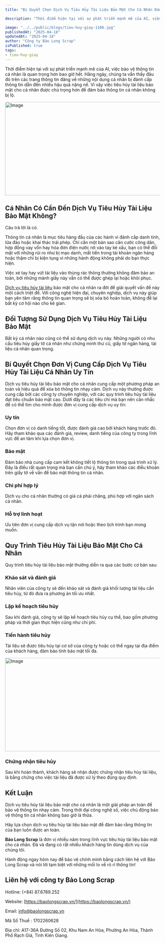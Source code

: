 ```yaml
---
title: "Bí Quyết Chọn Dịch Vụ Tiêu Hủy Tài Liệu Bảo Mật Cho Cá Nhân Đáng Tin Cậy"

description: "Thời điểm hiện tại với sự phát triển mạnh mẽ của AI, việc bảo vệ thông tin cá nhân là quan trọng hơn bao giờ hết. Hằng ngày, chúng ta vẫn thấy đâu đó trên các trang thông tin đăng về những nội dung cá nhân bị đánh cắp thông tin dẫn đến nhiều hậu quả nặng nề. Vì vậy việc tiêu hủy tài liệu bảo mật cho cá nhân được chú trọng hơn để đảm bảo thông tin cá nhân không bị lộ."

image: "../../public/blogs/tieu-huy-giay-1106.jpg"
publishedAt: "2025-04-18"
updatedAt: "2025-04-18"
author: "Công ty Bảo Long Scrap"
isPublished: true
tags:
- tieu-huy-giay
---
```

Thời điểm hiện tại với sự phát triển mạnh mẽ của AI, việc bảo vệ thông tin cá nhân là quan trọng hơn bao giờ hết. Hằng ngày, chúng ta vẫn thấy đâu đó trên các trang thông tin đăng về những nội dung cá nhân bị đánh cắp thông tin dẫn đến nhiều hậu quả nặng nề. Vì vậy việc tiêu hủy tài liệu bảo mật cho cá nhân được chú trọng hơn để đảm bảo thông tin cá nhân không bị lộ.

<Image 
  src="/blogs/tieu-huy-giay-1106.jpg" 
  width="800"
  height="304"
  alt="Image"
  sizes="100vw"
/>

## Cá Nhân Có Cần Đến Dịch Vụ Tiêu Hủy Tài Liệu Bảo Mật Không?

Câu trả lời là có.

Thông tin cá nhân là mục tiêu hàng đầu của các hành vi đánh cắp danh tính, lừa đảo hoặc khai thác trái phép. Chỉ cần một bản sao căn cước công dân, hợp đồng vay vốn hay hóa đơn điện nước rơi vào tay kẻ xấu, bạn có thể đối mặt với những rủi ro như bị mạo danh, mất tiền trong tài khoản ngân hàng hoặc thậm chí bị kiện tụng vì những hành động không phải do bạn thực hiện.

Việc xé tay hay vứt tài liệu vào thùng rác thông thường không đảm bảo an toàn, bởi những mảnh giấy này vẫn có thể được ghép lại hoặc khôi phục.

[Dịch vụ tiêu hủy tài liệu](https://baolongscrap.vn/blogs/dich-vu-tieu-huy-tai-lieu-chuyen-nghiep-tai-kien-giang-bao-long-scrap) bảo mật cho cá nhân ra đời để giải quyết vấn đề này một cách triệt để. Với công nghệ hiện đại, chuyên nghiệp, dịch vụ này giúp bạn yên tâm rằng thông tin quan trọng sẽ bị xóa bỏ hoàn toàn, không để lại bất kỳ cơ hội nào cho kẻ gian.

## Đối Tượng Sử Dụng Dịch Vụ Tiêu Hủy Tài Liệu Bảo Mật

Bất kỳ cá nhân nào cũng có thể sử dụng dịch vụ này. Những người có nhu cầu tiêu hủy giấy tờ cá nhân như chứng minh thư cũ, giấy tờ ngân hàng, tài liệu cá nhân quan trọng.

## Bí Quyết Chọn Đơn Vị Cung Cấp Dịch Vụ Tiêu Hủy Tài Liệu Cá Nhân Uy Tín

Dịch vụ tiêu hủy tài liệu bảo mật cho cá nhân cung cấp một phương pháp an toàn và hiệu quả để xóa bỏ thông tin nhạy cảm. Dịch vụ này thường được cung cấp bởi các công ty chuyên nghiệp, với các quy trình tiêu hủy tài liệu đạt tiêu chuẩn bảo mật cao. Dưới đây là các tiêu chí mà bạn nên cân nhắc để có thể tìm cho mình được đơn vị cung cấp dịch vụ uy tín:

### Uy tín

Chọn đơn vị có danh tiếng tốt, được đánh giá cao bởi khách hàng trước đó. Hãy tham khảo qua các đánh giá, review, danh tiếng của công ty trong lĩnh vực để an tâm khi lựa chọn đơn vị.

### Bảo mật

Đảm bảo nhà cung cấp cam kết không tiết lộ thông tin trong quá trình xử lý. Đây là điều rất quan trọng mà bạn cần chú ý, hãy tham khảo các điều khoản trên giấy tờ về vấn đề bảo mật thông tin cá nhân.

### Chi phí hợp lý

Dịch vụ cho cá nhân thường có giá cả phải chăng, phù hợp với ngân sách cá nhân.

### Hỗ trợ linh hoạt

Ưu tiên đơn vị cung cấp dịch vụ tận nơi hoặc theo lịch trình bạn mong muốn.

## Quy Trình Tiêu Hủy Tài Liệu Bảo Mật Cho Cá Nhân



Quy trình tiêu hủy tài liệu bảo mật thường diễn ra qua các bước cơ bản sau:

### Khảo sát và đánh giá

Nhân viên của công ty sẽ đến khảo sát và đánh giá khối lượng tài liệu cần tiêu hủy, từ đó đưa ra phương án tối ưu nhất.

### Lập kế hoạch tiêu hủy

Sau khi đánh giá, công ty sẽ lập kế hoạch tiêu hủy cụ thể, bao gồm phương pháp và thời gian thực hiện cũng như chi phí.

### Tiến hành tiêu hủy

Tài liệu sẽ được tiêu hủy tại cơ sở của công ty hoặc có thể ngay tại địa điểm của khách hàng, đảm bảo tính bảo mật tối đa.

<Image 
  src="/blogs/cong-ty-tieu-huy-ho-so-tai-kien-giang-936.jpg" 
  width="800"
  height="304"
  alt="Image"
  sizes="100vw"
/>

### Chứng nhận tiêu hủy

Sau khi hoàn thành, khách hàng sẽ nhận được chứng nhận tiêu hủy tài liệu, là bằng chứng cho việc tài liệu đã được xử lý theo đúng quy định.

## Kết Luận

Dịch vụ tiêu hủy tài liệu bảo mật cho cá nhân là một giải pháp an toàn để bảo vệ thông tin nhạy cảm. Trong thời đại công nghệ số, việc chủ động bảo vệ thông tin cá nhân không bao giờ là thừa. 

Hãy lựa chọn dịch vụ tiêu hủy tài liệu bảo mật để đảm bảo rằng thông tin của bạn luôn được an toàn. 

**Bảo Long Scrap** là đơn vị nhiều năm trong lĩnh vực tiêu hủy tài liệu bảo mật cho cá nhân. Đã và đang có rất nhiều khách hàng tin dùng dịch vụ của chúng tôi.

Hành động ngay hôm nay để bảo vệ chính mình bằng cách liên hệ với Bảo Long Scrap và nói lời tạm biệt với những mối lo về rò rỉ thông tin!

## Liên hệ với công ty Bảo Long Scrap


Hotline: (+84) 87.6789.252

Website: [https://baolongscrap.vn/](https://baolongscrap.vn/)

Email: info@baolongscrap.vn

Mã Số Thuế : 1702260628

Địa chỉ: A17-36A Đường Số 02, Khu Nam An Hòa, Phường An Hòa, Thành Phố Rạch Giá, Tỉnh Kiên Giang.